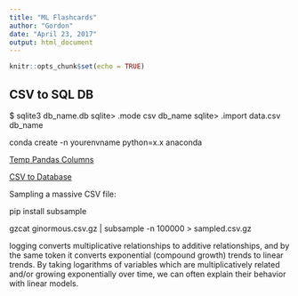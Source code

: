 ```yaml
---
title: "ML Flashcards"
author: "Gordon"
date: "April 23, 2017"
output: html_document
---
```


```r
knitr::opts_chunk$set(echo = TRUE)
```

## CSV to SQL DB

$ sqlite3 db_name.db
sqlite> .mode csv db_name
sqlite> .import data.csv db_name

conda create -n yourenvname python=x.x anaconda

[Temp Pandas Columns](https://github.com/jreback/PyDataNYC2015/blob/master/whats-new-in-pandas/v0.16.x.ipynb)

[CSV to Database](https://gist.github.com/gfleetwood/c2ea91da4a8ab1a77f777e28e0b2949c)

Sampling a massive CSV file:

pip install subsample

gzcat ginormous.csv.gz | subsample -n 100000 > sampled.csv.gz

logging converts multiplicative relationships to additive relationships, and by the same token it converts exponential (compound growth) trends to linear trends. By taking logarithms of variables which are multiplicatively related and/or growing exponentially over time, we can often explain their behavior with linear models.


